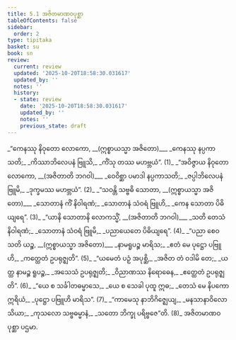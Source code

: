 ```yaml
---
title: 5.1 အဇိတမာဏဝပုစ္ဆာ
tableOfContents: false
sidebar:
  order: 2
type: tipitaka
basket: su
book: sn
review:
  current: review
  updated: '2025-10-20T18:58:30.031617'
  updated_by: ''
  notes: ''
  history:
  - state: review
    date: '2025-10-20T18:58:30.031617'
    updated_by: ''
    notes: ''
    previous_state: draft
---
```



<DynamicBreadcrumb />


<ReviewStatus review={frontmatter.review} showDetails={true} />

<HypothesisAnnotation frontmatter={frontmatter} />

<Division number="1039" book="sn" e="ch" v="18" p="434">

<Paragraph number="1221" type="verses" book="sn">
_“ကေနဿု နိဝုတော လောကော, __(ဣစ္စာယသ္မာ အဇိတော)___  
_ကေနဿု နပ္ပကာသတိ;_  
_ကိဿာဘိလေပနံ ဗြူသိ,_  
_ကိံသု တဿ မဟဗ္ဘယံ”. (1)_  

</Paragraph>

</Division>
<Division number="1040" book="sn" e="ch" v="18" p="434">

<Paragraph number="1222" type="verses" book="sn">
_“အဝိဇ္ဇာယ နိဝုတော လောကော, __(အဇိတာတိ ဘဂဝါ)___  
_ဝေဝိစ္ဆာ ပမာဒါ နပ္ပကာသတိ;_  
_ဇပ္ပါဘိလေပနံ ဗြူမိ,_  
_ဒုက္ခမဿ မဟဗ္ဘယံ”. (2)_  

</Paragraph>

</Division>
<Division number="1041" book="sn" e="ch" v="18" p="434">

<Paragraph number="1223" type="verses" book="sn">
_“သဝန္တိ သဗ္ဗဓိ သောတာ, __(ဣစ္စာယသ္မာ အဇိတော)___  
_သောတာနံ ကိံ နိဝါရဏံ;_  
_သောတာနံ သံဝရံ ဗြူဟိ,_  
_ကေန သောတာ ပိဓိယျရေ”. (3)_  

</Paragraph>

</Division>
<Division number="1042" book="sn" e="ch" v="18" p="434">

<Paragraph number="1224" type="verses" book="sn">
_“ယာနိ သောတာနိ လောကသ္မိံ, __(အဇိတာတိ ဘဂဝါ)___  
_သတိ တေသံ နိဝါရဏံ;_  
_သောတာနံ သံဝရံ ဗြူမိ,_  
_ပညာယေတေ ပိဓိယျရေ”. (4)_  

</Paragraph>

</Division>
<Division number="1043" book="sn" e="ch" v="18" p="434">

<Paragraph number="1225" type="verses" book="sn">
_“ပညာ စေဝ သတိ ယဉ္စ, __(ဣစ္စာယသ္မာ အဇိတော)___  
_နာမရူပဉ္စ မာရိသ;_  
_ဧတံ မေ ပုဋ္ဌော ပဗြူဟိ,_  
_ကတ္ထေတံ ဥပရုဇ္ဈတိ”. (5)_  

</Paragraph>

</Division>
<Division number="1044" book="sn" e="ch" v="18" p="434">

<Paragraph number="1226" type="verses" book="sn">
_“ယမေတံ ပဉှံ အပုစ္ဆိ,_  
_အဇိတ တံ ဝဒါမိ တေ;_  
_ယတ္ထ နာမဉ္စ ရူပဉ္စ,_  
_အသေသံ ဥပရုဇ္ဈတိ;_  
_ဝိညာဏဿ နိရောဓေန,_  
_ဧတ္ထေတံ ဥပရုဇ္ဈတိ”. (6)_  

</Paragraph>

</Division>
<Division number="1045" book="sn" e="ch" v="18" p="434">

<Paragraph number="1227" type="verses" book="sn">
_“ယေ စ သင်္ခါတဓမ္မာသေ,_  
_ယေ စ သေခါ ပုထူ ဣဓ;_  
_တေသံ မေ နိပကော ဣရိယံ,_  
_ပုဋ္ဌော ပဗြူဟိ မာရိသ”. (7)_  

</Paragraph>

</Division>
<Division number="1046" book="sn" e="ch" v="18" p="434">

<Paragraph number="1228" type="verses" book="sn">
_“ကာမေသု နာဘိဂိဇ္ဈေယျ,_  
_မနသာနာဝိလော သိယာ;_  
_ကုသလော သဗ္ဗဓမ္မာနံ,_  
_သတော ဘိက္ခု ပရိဗ္ဗဇေ”တိ. (8)_  


</Paragraph>
</Division>

<Paragraph number="1229" type="center" book="sn">
အဇိတမာဏဝပုစ္ဆာ ပဌမာ.
</Paragraph>